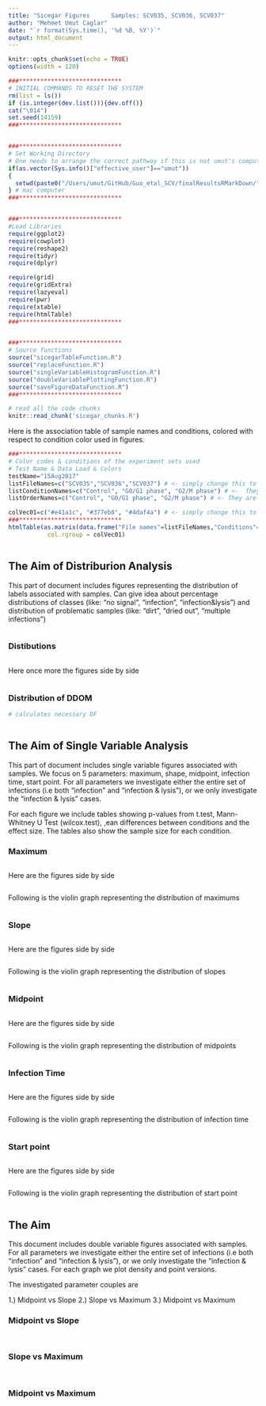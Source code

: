 ```yaml
---
title: "Sicegar Figures      Samples: SCV035, SCV036, SCV037"
author: "Mehmet Umut Caglar"
date: "`r format(Sys.time(), '%d %B, %Y')`"
output: html_document
---
```




```r
knitr::opts_chunk$set(echo = TRUE)
options(width = 120)
```


```r
###*****************************
# INITIAL COMMANDS TO RESET THE SYSTEM
rm(list = ls())
if (is.integer(dev.list())){dev.off()}
cat("\014")
set.seed(14159)
###*****************************


###*****************************
# Set Working Directory
# One needs to arrange the correct pathway if this is not umut's computer ;)
if(as.vector(Sys.info()["effective_user"]=="umut"))
{
  setwd(paste0("/Users/umut/GitHub/Guo_etal_SCV/finalResultsRMarkDown/"))
} # mac computer
###*****************************


###*****************************
#Load Libraries
require(ggplot2)
require(cowplot)
require(reshape2)
require(tidyr)
require(dplyr)

require(grid)
require(gridExtra)
require(lazyeval)
require(pwr)
require(xtable)
require(htmlTable)
###*****************************


###*****************************
# Source functions
source("sicegarTableFunction.R")
source("replaceFunction.R")
source("singleVariableHistogramFunction.R")
source("doubleVariablePlottingFunction.R")
source("saveFigureDataFunction.R")
###*****************************
```



```r
# read all the code chunks
knitr::read_chunk('sicegar_chunks.R')
```


Here is the association table of sample names and conditions, colored with respect to condition color used in figures.

```r
###*****************************
# Color codes & conditions of the experiment sets used
# Test Name & Data Load & Colors
testName="15Aug2017"
listFileNames=c("SCV035","SCV036","SCV037") # <- simply change this to pick up correct data
listConditionNames=c("Control", "G0/G1 phase", "G2/M phase") # <-  They are associated labels for datasets
listOrderNames=c("Control", "G0/G1 phase", "G2/M phase") # <- They are the order of labels 

colVec01=c("#e41a1c", "#377eb8", "#4daf4a") # <- simply change this to change figure colors
###*****************************
htmlTable(as.matrix(data.frame("File names"=listFileNames,"Conditions"=listConditionNames)),
           col.rgroup = colVec01)
```


```r
```





## The Aim of Distriburion Analysis

This part of document includes figures representing the distribution of labels associated with samples. Can give idea about percentage distributions of classes (like: "no signal", "infection", "infection&lysis") and distribution of problematic samples (like: "dirt", "dried out", "multiple infections")


```r
```


### Distibutions

```r
```




Here once more the figures side by side

```r
```


### Distribution of DDOM

```r
# calculates necessary DF
```

```r
```



## The Aim of Single Variable Analysis

This part of document includes single variable figures associated with samples. We focus on 5 parameters: maximum, shape, midpoint, infection time, start point. For all parameters we investigate either the entire set of infections (i.e both "infection" and "infection & lysis"), or we only investigate the "infection & lysis" cases. 

For each figure we include tables showing p-values from t.test, Mann-Whitney U Test (wilcox.test), ,ean differences between conditions and the effect size. The tables also show the sample size for each condition.



### Maximum

```r
```




Here are the figures side by side

```r
```



Following is the violin graph representing the distribution of maximums

```r
```






### Slope

```r
```




Here are the figures side by side

```r
```


Following is the violin graph representing the distribution of slopes

```r
```










### Midpoint

```r
```


Here are the figures side by side

```r
```




Following is the violin graph representing the distribution of midpoints

```r
```







### Infection Time

```r
```


Here are the figures side by side

```r
```

Following is the violin graph representing the distribution of infection time

```r
```





### Start point

```r
```



Here are the figures side by side

```r
```

Following is the violin graph representing the distribution of start point

```r
```


## The Aim

This document includes double variable figures associated with samples. For all parameters we investigate either the entire set of infections (i.e both "infection" and "infection & lysis"), or we only investigate the "infection & lysis" cases. For each graph we plot density and point versions. 

The investigated parameter couples are

1.) Midpoint vs Slope
2.) Slope vs Maximum
3.) Midpoint vs Maximum


### Midpoint vs Slope

```r
```



```r
```



### Slope vs Maximum

```r
```



```r
```










### Midpoint vs Maximum

```r
```


```r
```

